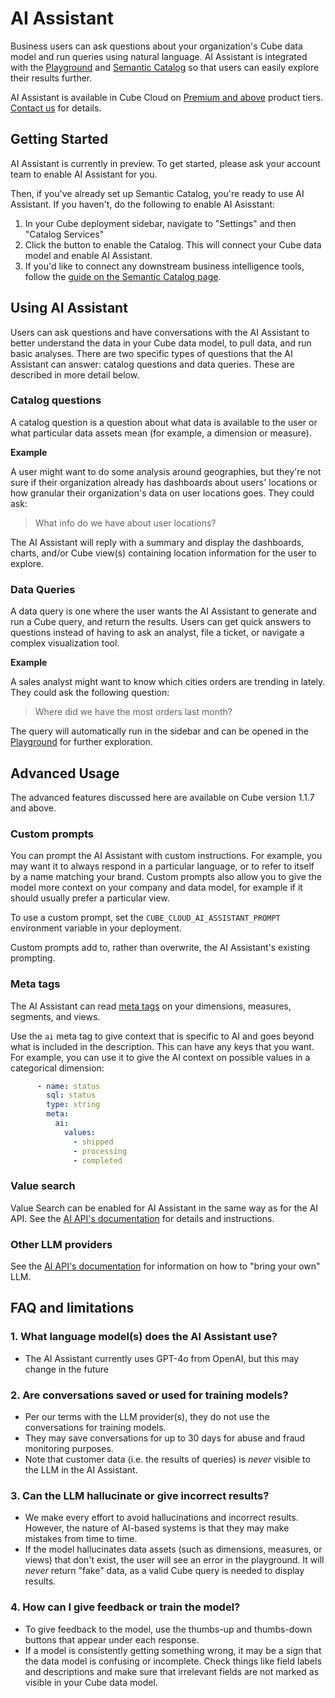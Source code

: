 # AI Assistant

Business users can ask questions about your organization's Cube data model and run queries using natural language.
AI Assistant is integrated with the [Playground][ref-playground] and [Semantic Catalog][ref-catalog] so that users can easily explore their results further.

<SuccessBox>

AI Assistant is available in Cube Cloud on
[Premium and above](https://cube.dev/pricing) product tiers.
[Contact us](https://cube.dev/contact) for details.

</SuccessBox>

<Screenshot src="https://ucarecdn.com/9aee5273-e219-4ccc-aa5c-2c8b66a6c932/assistant.jpg" />

## Getting Started

AI Assistant is currently in preview. To get started, please ask your account team to enable AI Assistant for you.

Then, if you've already set up Semantic Catalog, you're ready to use AI Assistant. If you haven't, do the following to enable AI Asisstant:

1. In your Cube deployment sidebar, navigate to "Settings" and then "Catalog Services"
2. Click the button to enable the Catalog. This will connect your Cube data model and enable AI Assistant.
3. If you'd like to connect any downstream business intelligence tools, follow the [guide on the Semantic Catalog page][ref-catalog-downstream].

## Using AI Assistant

Users can ask questions and have conversations with the AI Assistant to better understand the data in your Cube data model, to pull data, and run basic analyses.
There are two specific types of questions that the AI Assistant can answer: catalog questions and data queries. These are described in more detail below.

### Catalog questions

A catalog question is a question about what data is available to the user or what particular data assets mean (for example, a dimension or measure).

**Example**

A user might want to do some analysis around geographies, but they're not sure if their organization already has dashboards about users' locations
or how granular their organization's data on user locations goes. They could ask:

> What info do we have about user locations?

The AI Assistant will reply with a summary and display the dashboards, charts, and/or Cube view(s) containing location information for the user to explore.

<Screenshot src="https://ucarecdn.com/0fb3768f-1b1a-42d5-89f0-38555b0c7427/Screenshot20240624at41011PM.png" />

### Data Queries

A data query is one where the user wants the AI Assistant to generate and run a Cube query, and return the results.
Users can get quick answers to questions instead of having to ask an analyst, file a ticket, or navigate a complex visualization tool.

**Example**

A sales analyst might want to know which cities orders are trending in lately. They could ask the following question:

> Where did we have the most orders last month?

The query will automatically run in the sidebar and can be opened in the [Playground][ref-playground] for further exploration.

<Screenshot src="https://ucarecdn.com/4249ff1e-fae1-42c8-ad3a-b9e406ea2022/Screenshot20240624at34327PM.png" />

## Advanced Usage

<InfoBox>
    The advanced features discussed here are available on Cube version 1.1.7 and above.
</InfoBox>

### Custom prompts

You can prompt the AI Assistant with custom instructions. For example, you may want it to always
respond in a particular language, or to refer to itself by a name matching your brand.
Custom prompts also allow you to give the model more context on your company and data model,
for example if it should usually prefer a particular view.

To use a custom prompt, set the `CUBE_CLOUD_AI_ASSISTANT_PROMPT` environment variable in your deployment.

<InfoBox>
  Custom prompts add to, rather than overwrite, the AI Assistant's existing prompting.
</InfoBox>

### Meta tags

The AI Assistant can read [meta tags](/reference/data-model/view#meta) on your dimensions, measures, 
segments, and views.

Use the `ai` meta tag to give context that is specific to AI and goes beyond what is 
included in the description. This can have any keys that you want. For example, you can use it
to give the AI context on possible values in a categorical dimension:
```yaml
      - name: status
        sql: status
        type: string
        meta:
          ai:
            values:
              - shipped
              - processing
              - completed
```

### Value search

Value Search can be enabled for AI Assistant in the same way as for the AI API. See the 
[AI API's documentation][ref-ai-api-value-search] for details and instructions.

### Other LLM providers

See the [AI API's documentation][ref-ai-api-providers] for information on how to "bring your own" LLM. 

## FAQ and limitations

### 1. What language model(s) does the AI Assistant use?

- The AI Assistant currently uses GPT-4o from OpenAI, but this may change in the future

### 2. Are conversations saved or used for training models?

- Per our terms with the LLM provider(s), they do not use the conversations for training models.
- They may save conversations for up to 30 days for abuse and fraud monitoring purposes.
- Note that customer data (i.e. the results of queries) is _never_ visible to the LLM in the AI Assistant.

### 3. Can the LLM hallucinate or give incorrect results?

- We make every effort to avoid hallucinations and incorrect results. However, the nature of AI-based systems is that they may make mistakes from time to time.
- If the model hallucinates data assets (such as dimensions, measures, or views) that don't exist, the user will see an error in the playground. It will _never_ return "fake" data, as a valid Cube query is needed to display results.

### 4. How can I give feedback or train the model?

- To give feedback to the model, use the thumbs-up and thumbs-down buttons that appear under each response.
- If a model is consistently getting something wrong, it may be a sign that the data model is confusing or incomplete. Check things like field labels and descriptions and make sure that irrelevant fields are not marked as visible in your Cube data model.

[ref-catalog]: /product/workspace/semantic-catalog
[ref-playground]: /product/workspace/playground
[ref-catalog-downstream]: /product/workspace/semantic-catalog#connecting-downstream-tools
[ref-ai-api-providers]: /product/apis-integrations/ai-api#other-llm-providers
[ref-ai-api-value-search]: /product/apis-integrations/ai-api#value-search